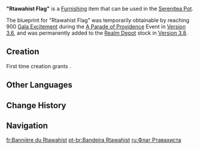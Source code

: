 {{Furnishing Infobox
|id             = 373385
|image          = Item Rtawahist Flag.png
|category       = Landscape
|subcategory    = Ornament
|quality        = 4
|adeptal_energy = 90
|load           = 65
|reduced_load   = 47
|description    = A flag planted by the [[Akademiya]] during the [[Akademiya Extravaganza]]. This deep blue variant represents [[Rtawahist]], reflecting their arcane wisdom in astrology and the reading of fates...
|mention        = Sumeru Akademiya;Rtawahist
|blueprint      = [[Realm Depot]]<br>A Parade of Providence [[A Parade of Providence#Gala Excitement|Gala Excitement]]
}}
'''"Rtawahist Flag"''' is a [[Furnishing]] item that can be used in the [[Serenitea Pot]].

The blueprint for "Rtawahist Flag" was temporarily obtainable by reaching 900 [[A Parade of Providence#Gala Excitement|Gala Excitement]] during the [[A Parade of Providence]] Event in [[Version 3.6]], and was permanently added to the [[Realm Depot]] stock in [[Version 3.8]].

==Creation==
First time creation grants {{Item|Trust|24|x=90}}.
{{Recipe
|type          = Creation
|time          = 16h
|Adhigama Wood = 6
|Fabric        = 6
|sort          = Adhigama Wood;Fabric
}}

==Other Languages==
{{Other Languages
|en        = "Rtawahist Flag"
|zhs       = 「梨多梵谛之旗」
|zhs_rm    = "Líduōfàndì zhī Qí"
|zht       = 「梨多梵諦之旗」
|zht_rm    = "Líduōfàndì zhī Qí"
|zh_tl     = "Flag of Rtawahist"
|ja        = 「ルタワヒストの旗」
|ja_rm     = "Rutawahisuto no Hata"
|ja_tl     = "Rtawahist Flag"
|ko        = 「르타와히스트 깃발」
|ko_tl     = "Rtawahist Flag"
|es        = Bandera de Rtawahist
|es_tl     = Rtawahist Flag
|fr        = Bannière du Rtawahist
|fr_tl     = Rtawahist Banner
|ru        = Флаг Ртавахиста
|ru_tl     = Rtawahist Flag
|th        = "ธงคณะ Rtawahist"
|th_rm     = 
|th_tl     = 
|vi        = Cờ Rtawahist
|vi_tl     = 
|de        = „Flagge von Rtawahist“
|de_tl     = "Flag of Rtawahist"
|id        = Bendera Rtawahist
|id_tl     = Rtawahist Flag
|pt        = Bandeira Rtawahist
|pt_tl     = 
|tr        = "Rtawahist Bayrağı"
|tr_tl     = 
|it        = Bandiera della Rtawahist
|it_tl     = Flag of The Rtawahist
}}

==Change History==
{{Change History|3.6}}

==Navigation==
{{Furnishing Navbox|exterior}}

[[fr:Bannière du Rtawahist]]
[[pt-br:Bandeira Rtawahist]]
[[ru:Флаг Ртавахиста]]